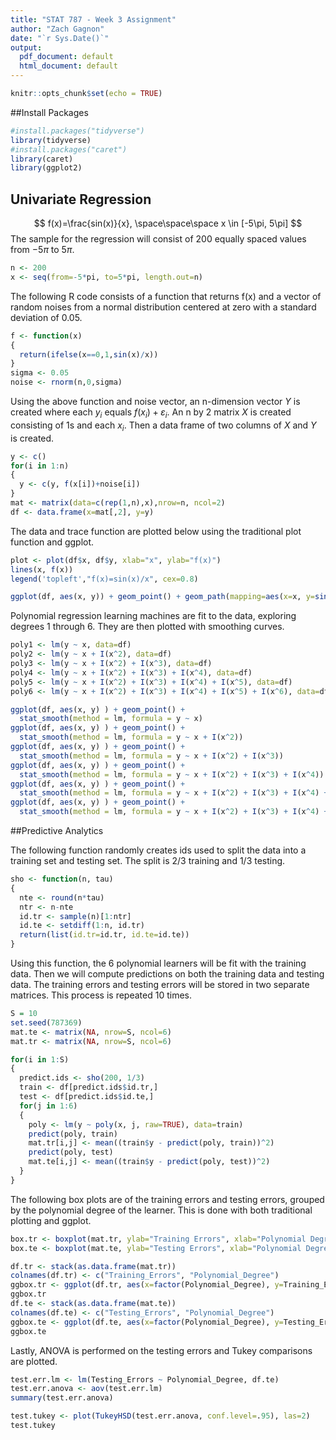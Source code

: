 ```yaml
---
title: "STAT 787 - Week 3 Assignment"
author: "Zach Gagnon"
date: "`r Sys.Date()`"
output:
  pdf_document: default
  html_document: default
---
```


```r
knitr::opts_chunk$set(echo = TRUE)
```

##Install Packages

```r
#install.packages("tidyverse")
library(tidyverse)
#install.packages("caret")
library(caret)
library(ggplot2)
```

## Univariate Regression

$$
f(x)=\frac{sin(x)}{x}, \space\space\space x \in [-5\pi, 5\pi]
$$
The sample for the regression will consist of 200 equally spaced values from $-5\pi$ to $5\pi$.

```r
n <- 200
x <- seq(from=-5*pi, to=5*pi, length.out=n)
```

The following R code consists of a function that returns f(x) and a vector of random noises from a normal distribution centered at zero with a standard deviation of 0.05.

```r
f <- function(x)
{
  return(ifelse(x==0,1,sin(x)/x))
}
sigma <- 0.05
noise <- rnorm(n,0,sigma)
```

Using the above function and noise vector, an n-dimension vector $Y$ is created where each $y_i$ equals $f(x_i)+\varepsilon_i$. An n by 2 matrix $X$ is created consisting of 1s and each $x_i$. Then a data frame of two columns of $X$ and $Y$ is created.

```r
y <- c()
for(i in 1:n)
{
  y <- c(y, f(x[i])+noise[i])
}
mat <- matrix(data=c(rep(1,n),x),nrow=n, ncol=2)
df <- data.frame(x=mat[,2], y=y)
```

The data and trace function are plotted below using the traditional plot function and ggplot.

```r
plot <- plot(df$x, df$y, xlab="x", ylab="f(x)")
lines(x, f(x))
legend('topleft',"f(x)=sin(x)/x", cex=0.8)

ggplot(df, aes(x, y)) + geom_point() + geom_path(mapping=aes(x=x, y=sin(x)/x))
```

Polynomial regression learning machines are fit to the data, exploring degrees 1 through 6. They are then plotted with smoothing curves.

```r
poly1 <- lm(y ~ x, data=df)
poly2 <- lm(y ~ x + I(x^2), data=df)
poly3 <- lm(y ~ x + I(x^2) + I(x^3), data=df)
poly4 <- lm(y ~ x + I(x^2) + I(x^3) + I(x^4), data=df)
poly5 <- lm(y ~ x + I(x^2) + I(x^3) + I(x^4) + I(x^5), data=df)
poly6 <- lm(y ~ x + I(x^2) + I(x^3) + I(x^4) + I(x^5) + I(x^6), data=df)

ggplot(df, aes(x, y) ) + geom_point() +
  stat_smooth(method = lm, formula = y ~ x)
ggplot(df, aes(x, y) ) + geom_point() +
  stat_smooth(method = lm, formula = y ~ x + I(x^2))
ggplot(df, aes(x, y) ) + geom_point() +
  stat_smooth(method = lm, formula = y ~ x + I(x^2) + I(x^3))
ggplot(df, aes(x, y) ) + geom_point() +
  stat_smooth(method = lm, formula = y ~ x + I(x^2) + I(x^3) + I(x^4))
ggplot(df, aes(x, y) ) + geom_point() +
  stat_smooth(method = lm, formula = y ~ x + I(x^2) + I(x^3) + I(x^4) + I(x^5))
ggplot(df, aes(x, y) ) + geom_point() +
  stat_smooth(method = lm, formula = y ~ x + I(x^2) + I(x^3) + I(x^4) + I(x^5) + I(x^6))
```

##Predictive Analytics

The following function randomly creates ids used to split the data into a training set and testing set. The split is 2/3 training and 1/3 testing.

```r
sho <- function(n, tau)
{
  nte <- round(n*tau)
  ntr <- n-nte
  id.tr <- sample(n)[1:ntr]
  id.te <- setdiff(1:n, id.tr)
  return(list(id.tr=id.tr, id.te=id.te))
}
```

Using this function, the 6 polynomial learners will be fit with the training data. Then we will compute predictions on both the training data and testing data. The training errors and testing errors will be stored in two separate matrices. This process is repeated 10 times.

```r
S = 10
set.seed(787369)
mat.te <- matrix(NA, nrow=S, ncol=6)
mat.tr <- matrix(NA, nrow=S, ncol=6)

for(i in 1:S)
{
  predict.ids <- sho(200, 1/3)
  train <- df[predict.ids$id.tr,]
  test <- df[predict.ids$id.te,]
  for(j in 1:6)
  {
    poly <- lm(y ~ poly(x, j, raw=TRUE), data=train)
    predict(poly, train)
    mat.tr[i,j] <- mean((train$y - predict(poly, train))^2)
    predict(poly, test)
    mat.te[i,j] <- mean((train$y - predict(poly, test))^2)
  }
}
```

The following box plots are of the training errors and testing errors, grouped by the polynomial degree of the learner. This is done with both traditional plotting and ggplot.

```r
box.tr <- boxplot(mat.tr, ylab="Training Errors", xlab="Polynomial Degree")
box.te <- boxplot(mat.te, ylab="Testing Errors", xlab="Polynomial Degree")

df.tr <- stack(as.data.frame(mat.tr))
colnames(df.tr) <- c("Training_Errors", "Polynomial_Degree")
ggbox.tr <- ggplot(df.tr, aes(x=factor(Polynomial_Degree), y=Training_Errors)) + geom_boxplot()
ggbox.tr
df.te <- stack(as.data.frame(mat.te))
colnames(df.te) <- c("Testing_Errors", "Polynomial_Degree")
ggbox.te <- ggplot(df.te, aes(x=factor(Polynomial_Degree), y=Testing_Errors)) + geom_boxplot()
ggbox.te
```

Lastly, ANOVA is performed on the testing errors and Tukey comparisons are plotted.

```r
test.err.lm <- lm(Testing_Errors ~ Polynomial_Degree, df.te)
test.err.anova <- aov(test.err.lm)
summary(test.err.anova)

test.tukey <- plot(TukeyHSD(test.err.anova, conf.level=.95), las=2)
test.tukey
```

